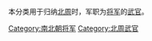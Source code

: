 本分类用于归纳[[北周|北周]]时，军职为[[將軍_(中國古代)|将军]]的[[武官|武官]]。

[[Category:南北朝将军|Category:南北朝将军]]
[[Category:北周武官|Category:北周武官]]